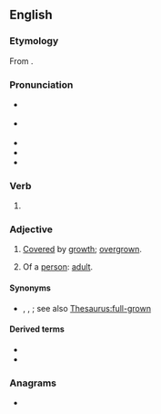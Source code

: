 ==English==

===Etymology===
From {{inh|en|enm|growen}}.

===Pronunciation===
* {{a|RP}} {{IPA|en|/ɡɹəʊn/}}
* {{a|GA}} {{IPA|en|/ɡɹoʊn/}}
* {{audio|en|En-us-grown.ogg|Audio (GA)}}
* {{rhymes|en|əʊn}}
* {{homophones|en|groan}}

===Verb===
{{head|en|verb form|cat2=irregular past participles}}

# {{inflection of|en|grow||past|part}}

===Adjective===
{{en-adj}}

# [[cover#Verb|Covered]] by [[growth]]; [[overgrown]].
#: {{ux|en|What once was a farm was '''grown''' with trees.}}
# {{lb|en|US}} Of a [[person]]: [[adult#Adjective|adult]].

====Synonyms====
* {{sense|adult}} {{l|en|grown-ass}}, {{l|en|grown up}}, {{l|en|mature}}; see also [[Thesaurus:full-grown]]

====Derived terms====
* {{l|en|grass-grown}}
* {{l|en|moss-grown}}

===Anagrams===
* {{anagrams|en|a=gnorw|wrong}}
